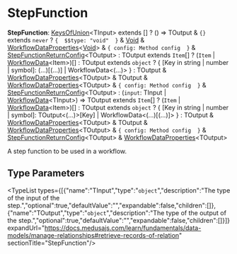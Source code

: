 
# StepFunction

 **StepFunction**: [KeysOfUnion](../workflows.KeysOfUnion/page.mdx)&#60;TInput&#62; extends [] ? () => TOutput & ``{}`` extends `never` ? ``{  $$type: "void"  }`` & [Void](../workflows.Void/page.mdx) & [WorkflowDataProperties](../workflows.WorkflowDataProperties/page.mdx)&#60;[Void](../workflows.Void/page.mdx)&#62; & ``{ config: Method config  }`` & [StepFunctionReturnConfig](../workflows.StepFunctionReturnConfig/page.mdx)&#60;TOutput&#62; : TOutput extends `Item`[] ? (`Item` \| [WorkflowData](../workflows.WorkflowData/page.mdx)&#60;Item&#62;)[] : TOutput extends `object` ? &#123; [Key in string \| number \| symbol]: (...)[(...)] \| WorkflowData&#60;(...)&#62; &#125; : TOutput & [WorkflowDataProperties](../workflows.WorkflowDataProperties/page.mdx)&#60;TOutput&#62; & TOutput & [WorkflowDataProperties](../workflows.WorkflowDataProperties/page.mdx)&#60;TOutput&#62; & ``{ config: Method config  }`` & [StepFunctionReturnConfig](../workflows.StepFunctionReturnConfig/page.mdx)&#60;TOutput&#62; : (`input`: TInput \| [WorkflowData](../workflows.WorkflowData/page.mdx)&#60;TInput&#62;) => TOutput extends `Item`[] ? (`Item` \| [WorkflowData](../workflows.WorkflowData/page.mdx)&#60;Item&#62;)[] : TOutput extends `object` ? &#123; [Key in string \| number \| symbol]: TOutput&#60;(...)&#62;[Key] \| WorkflowData&#60;(...)[(...)]&#62; &#125; : TOutput & [WorkflowDataProperties](../workflows.WorkflowDataProperties/page.mdx)&#60;TOutput&#62; & TOutput & [WorkflowDataProperties](../workflows.WorkflowDataProperties/page.mdx)&#60;TOutput&#62; & ``{ config: Method config  }`` & [StepFunctionReturnConfig](../workflows.StepFunctionReturnConfig/page.mdx)&#60;TOutput&#62; & [WorkflowDataProperties](../workflows.WorkflowDataProperties/page.mdx)&#60;TOutput&#62;

A step function to be used in a workflow.

## Type Parameters

<TypeList types={[{"name":"TInput","type":"`object`","description":"The type of the input of the step.","optional":true,"defaultValue":"","expandable":false,"children":[]},{"name":"TOutput","type":"`object`","description":"The type of the output of the step.","optional":true,"defaultValue":"","expandable":false,"children":[]}]} expandUrl="https://docs.medusajs.com/learn/fundamentals/data-models/manage-relationships#retrieve-records-of-relation" sectionTitle="StepFunction"/>
